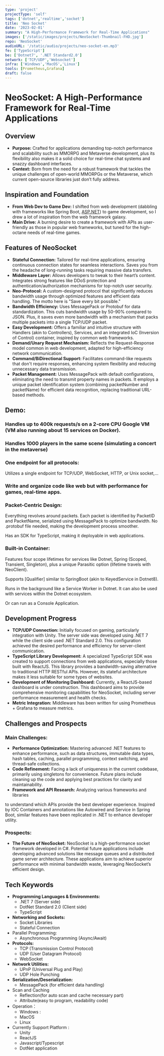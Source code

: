 ```yaml
---
type: 'project'
projectType: 'self'
tags: ['dotnet','realtime','socket']
title: 'Neo Socket'
date: '2023-02-01'
summary: "A High-Performance Framework for Real-Time Applications"
images: ['/static/images/projects/NeoSocket-Thumbnail-FHD.jpg']
repo: 'NeoSocket'
audioURL: '/static/audio/projects/neo-socket-en.mp3'
fe: ['TypeScript']
be: ['Dotnet7', '.NET Standard2.0']
network: ['TCP/UDP','Websocket']
infra: ['Windows','MacOS','Linux']
tools: [Prometheus,Grafana]
draft: false
---
```



# **NeoSocket: A High-Performance Framework for Real-Time Applications**

## **Overview**

- **Purpose:** Crafted for applications demanding top-notch performance and scalability such as MMORPG and Metaverse development, plus its flexibility also makes it a solid choice for real-time chat systems and snazzy dashboard interfaces.
- **Context:** Born from the need for a robust framework that tackles the unique challenges of open-world MMORPGs or the Metaverse, which current open-source libraries just don’t fully address.

## **Inspiration and Foundation**

- **From Web Dev to Game Dev:** I shifted from web development (dabbling with frameworks like Spring Boot, [ASP.NET](http://asp.net/)) to game development, so I drew a lot of inspiration from the web framework galaxy.
- **Main Drive:** A burning desire to create a framework with APIs as user-friendly as those in popular web frameworks, but tuned for the high-octane needs of real-time games.

## **Features of NeoSocket**

- **Stateful Connection:** Tailored for real-time applications, ensuring continuous connection states for seamless interactions. Saves you from the headache of long-running tasks requiring massive data transfers.
- **Middleware Layer:** Allows developers to tweak to their heart’s content. Integrates strong features like DDoS protection and authentication/authorization mechanisms for top-notch user security.
- **Neo-Protocol:** A custom-designed protocol that significantly reduces bandwidth usage through optimized features and efficient data handling. The motto here is "Save every bit possible."
- **Bandwidth Efficiency:** Uses MessagePack or Protobuf for data standardization. This cuts bandwidth usage by 50-90% compared to JSON. Plus, it saves even more bandwidth with a mechanism that packs multiple packets into a single TCP/UDP packet.
- **Easy Development:** Offers a familiar and intuitive structure with Handlers (akin to Controllers), Services, and an integrated IoC (Inversion of Control) container, inspired by common web frameworks.
- **Demand/Unary Request Mechanism:** Reflects the Request-Response model common in web development, adapted for high-efficiency network communication.
- **Command/BiDirectional Support:** Facilitates command-like requests that don't require responses, enhancing system flexibility and reducing unnecessary data transmission.
- **Packet Management:** Uses MessagePack with default configurations, eliminating the need to transmit property names in packets. It employs a unique packet identification system (combining packetNumber and packetName) for efficient data recognition, replacing traditional URL-based methods.

## Demo:

### Handles up to 400k requests/s on a 2-core CPU Google VM (VM also running about 15 services on Docker).

### Handles 1000 players in the same scene (simulating a concert in the metaverse)

### One endpoint for all protocols:

Utilizes a single endpoint for TCP/UDP, WebSocket, HTTP, or Unix socket,…

### Write and organize code like web but with performance for games, real-time apps.

### Packet-Centric Design:

Everything revolves around packets. Each packet is identified by PacketID and PacketName, serialized using MessagePack to optimize bandwidth. No .protobuf file needed, making the development process smoother.

Has an SDK for TypeScript, making it deployable in web applications.

### Built-in Container:

Features four scope lifetimes for services like Dotnet, Spring (Scoped, Transient, Singleton), plus a unique Parasitic option (lifetime travels with NeoClient).

Supports [Qualifier] similar to SpringBoot (akin to KeyedService in Dotnet8).

Runs in the background like a Service Worker in Dotnet. It can also be used with services within the Dotnet ecosystem.

Or can run as a Console Application.

## **Development Progress**

- **TCP/UDP Connection:** Initially focused on gaming, particularly integration with Unity. The server side was developed using .NET 7 while the client side used .NET Standard 2.0. This configuration achieved the desired performance and efficiency for server-client communication.
- **TypeScript Library Development:** A specialized TypeScript SDK was created to support connections from web applications, especially those built with ReactJS. This library provides a bandwidth-saving alternative to traditional HTTP RESTful APIs. However, its stateful architecture makes it less suitable for some types of websites.
- **Development of Monitoring Dashboard:** Currently, a ReactJS-based dashboard is under construction. This dashboard aims to provide comprehensive monitoring capabilities for NeoSocket, including server performance measurement and health checks.
- **Metric Integration:** Middleware has been written for using Prometheus + Grafana to measure metrics.

## **Challenges and Prospects**

### **Main Challenges:**

- **Performance Optimization:** Mastering advanced .NET features to enhance performance, such as data structures, immutable data types, hash tables, caching, parallel programming, context switching, and thread-safe collections.
- **Code Refinement:** Facing a lack of uniqueness in the current codebase, primarily using singletons for convenience. Future plans include cleaning up the code and applying best practices for clarity and maintainability.
- **Framework and API Research:** Analyzing various frameworks and libraries

to understand which APIs provide the best developer experience. Inspired by IOC Containers and annotations like Autowired and Service in Spring Boot, similar features have been replicated in .NET to enhance developer utility.

### **Prospects:**

- **The Future of NeoSocket:** NeoSocket is a high-performance socket framework developed in C#. Potential future applications include developing advanced solutions like message queues and a distributed game server architecture. These applications aim to achieve superior performance with minimal bandwidth waste, leveraging NeoSocket’s efficient design.

## Tech Keywords

- **Programming Languages & Environments:**
  - .NET 7 (Server side)
  - DotNet Standard 2.0 (Client side)
  - TypeScript
- **Networking and Sockets:**
  - Socket Libraries
  - Stateful Connection
- Parallel Programming:
  - Asynchronous Programming (Async/Await)
- **Protocols:**
  - TCP (Transmission Control Protocol)
  - UDP (User Datagram Protocol)
  - WebSocket
- **Network Utilities:**
  - UPnP (Universal Plug and Play)
  - UDP Hole Punching
- **Serialization/Deserialization:**
  - MessagePack (for efficient data handling)
- Scan and Caching
  - Reflection(for auto scan and cache necessary part)
  - Attribute(easy to program, readability code)
- Operation：
  - Windows :
  - MacOS
  - Linux
- Currently Support Platform :
  - Unity
  - ReactJS
  - Javascript/Typescript
  - DotNet application